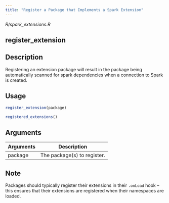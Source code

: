 ```yaml
---
title: "Register a Package that Implements a Spark Extension"
---
```


*R/spark_extensions.R*

## register_extension

## Description
Registering an extension package will result in the package being automatically scanned for spark dependencies when a connection to Spark is created. 


## Usage
```r
register_extension(package) 

registered_extensions() 
```

## Arguments
|Arguments|Description|
|---|---|
| package | The package(s) to register. |




## Note
Packages should typically register their extensions in their   `.onLoad` hook -- this ensures that their extensions are registered   when their namespaces are loaded. 



